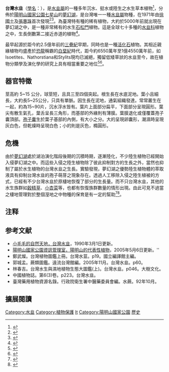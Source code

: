 {{speciesbox
| status = CR
| status_system = iucn3.1
| status_ref = <ref name=IUCN>{{IUCN|version=2004|assessors= China Plant Specialist Group|year= 2004|id=46616|title=Isoetes taiwanensis|downloaded=2018.7.27}}</ref>
| image = 台灣水韭.JPG
| image_caption = 因枯水期露出的台灣水韭和常伴生的[[連萼穀精草|連萼穀精草]](左下)。
| image_width = 250px
| taxon=Isoetes taiwanensis
| authority = De Wol
| synonyms = }}

'''台灣水韭'''（[[學名|學名]]：{{lang|la|''Isoetes taiwanensis''}}），是[[水韭屬|水韭屬]]的一種多年沉水、挺水或陸生之水生草本植物<ref>{{cite book |title=Flora of Taiwan |edition=2nd |volume=1 |chapter=Isoetaceae |last=Devol |first=Charles E. |editor-last=Huang |editor-first=Tseng-chieng |year=1994 |publisher=Editorial Committee of the Flora of Taiwan, Second Edition |location=Taipei, Taiwan |isbn=957-9019-52-5 |page=58-59 |pages= |url=http://tai2.ntu.edu.tw/ebook/ebookcontent.php?book=Fl.%20Taiwan%202nd%20edit.&volume=1 |chapterurl=http://tai2.ntu.edu.tw/ebook/ebookpage.php?book=Fl.%20Taiwan%202nd%20edit.&volume=1&page=58 |accessdate=2013-07-15 |archive-date=2018-07-04 |archive-url=https://web.archive.org/web/20180704152502/http://tai2.ntu.edu.tw/ebook/ebookcontent.php?book=Fl.%20Taiwan%202nd%20edit.&volume=1 |dead-url=no }}</ref>，分佈於[[陽明山國家公園|陽明山國家公園]][[七星山_(臺北市)|七星山]]的[[夢幻湖_(臺北市)|夢幻湖]]，是台灣唯一一種[[水韭屬|水韭屬]]物種，在1971年由[[徐國士|徐國士]]及[[張惠珠|張惠珠]]首次發現<ref>{{cite web |author1=林幸助 |title=夢幻湖的夢幻植物──臺灣水韭 |url=https://www.natgeomedia.com/environment/article/content-6150.html |website=國家地理 |publisher=Boulder Media Inc. |archiveurl=https://web.archive.org/web/20210318080307/https://www.natgeomedia.com/environment/article/content-6150.html |archivedate=2021-03-18 |location=台灣 |language=zh-tw |date=2016-05-09 |access-date=2021-03-18 |dead-url=no }}</ref><ref>{{cite journal |author1=鄭恒隆 |coauthors=台灣綜合研究院 |title=夢幻湖的珍稀寶貝─台灣水韭回來了！ |journal=源雜誌 |date=2007-05-01 |issue=63 |pages=27-35 |url=https://www.tri.org.tw/per/63/P26.pdf |accessdate=2021-03-18 |publisher=台灣電力公司 |language=zh-tw |format=pdf |archive-date=2021-03-18 |archive-url=https://web.archive.org/web/20210318081344/https://www.tri.org.tw/per/63/P26.pdf |dead-url=no }}</ref>。為臺灣特有種的稀有植物，大約於5000年前就出現在夢幻湖之中，是一種非常稀有的水生[[石松門|石松門]]植物。這是全球七十多種的[[水韭科|水韭科]]植物之中，生長倒數第二接近赤道的植物{{NoteTag|最接近赤道的水韭位於[[金門|金門]]|name="not only"}}<ref>{{cite AV media |url=https://www.youtube.com/watch?v=15n52LTxB1Y |title=【台灣誌 #693】魚露古道立秋登高_萬里石門_水梯田繽紛風貌 |time=13分25秒 |date=2015-10-04 |medium= [[Youtube|Youtube]] |language= zh-tw| publisher = MIT台灣誌官方頻道 }}</ref>。

最早起源於距今約2.5億年前的[[三疊紀|三疊紀]]早期，同時也是一種[[活化石|活化石]]植物。其相近親緣植物均盛產於[[恐龍|恐龍]]稱霸的[[白堊紀|白堊紀]]時代，距今約6550萬年至1億4550萬年前，如Isoetites、Nathorstiana和Stylits現均已滅絕，獨留低矮草狀的水韭至今，故在植物分類學及演化學的研究上具有相當重要之地位<ref>{{cite news |author1=黃昭國 |title=夢幻台灣水韭 極度乾燥100天復活 |url=https://news.ltn.com.tw/news/life/breakingnews/2176203 |work=自由時報 |date=2017-08-28 |archiveurl=https://web.archive.org/web/20210318084559/https://news.ltn.com.tw/news/life/breakingnews/2176203 |archivedate=2021-03-18 |language=zh-tw |accessdate=2021-03-18 |dead-url=no }}</ref><ref>{{cite AV media |url=https://www.youtube.com/watch?v=lpavoacPbSQ |title=夢幻台灣水韭 極度乾燥100天復活 |date=2017-08-28 |medium= [[Youtube|Youtube]] |language= zh-tw |publisher= 自由時報電子報 }}</ref>。

== 器官特徵 ==
莖高約 5~15 公分，球莖短，且具三至四個突起。根生長在水底泥地。葉小且細長，大約長5~25公分，只具有單脈。因生長在泥地，通氣組織發達。常常叢生在一起，約為15~90片，沉水浮水皆有。葉片上面部分扁平，下面部分呈現圓形。葉尖有散生氣孔，葉舌呈長三角形，而基部的外緣則有薄膜。葉膜退化或僅覆蓋孢子囊頂部。[[孢子囊|孢子囊]]生於葉子基部的內側，有大小之分。大的呈現卵囊形，潮濕時呈現灰白色，但乾燥時呈現白色；小的則是灰色，橢圓形。

== 危機 ==
由於[[夢幻湖_(臺北市)|夢幻湖]]處於湖泊演化階段後期的沉積時期，逐漸陸化，不少陸生植物已經開始入侵夢幻湖之中。而這些入侵之陸生植物除了彼此抑制對方的生長之外，當然也抑制了屬於水生植物的台灣水韭之生長。實驗發現，夢幻湖之優勢陸生植物體的萃取液具有抑制台灣水韭的孢子萌芽之現象存在。透過人工移除入侵之陸生植被的方式，已經有不少台灣水韭於原棲地恢復了部分的生長量。而不只台灣水韭，其他的水生族群如[[谷精草科|穀精草]]、[[小杏菜|小杏菜]]等，也都有恢復族群數量的情形出現。由此可見不過當之棲地管理對於整個溼地之中物種的保育是有一定的幫助<ref>{{cite book |author1=黃盟元 |author2=楊棋明 |coauthors=張永達 |title=陽明山國家公園夢幻湖陸生植物對台灣水韭生長的影響 |date=2006-12-01 |publisher=內政部營建署陽明山國家公園管理處 |location=臺灣 |url=https://np.cpami.gov.tw/filesys/dl/type1/35/plant005.pdf |archiveurl=https://web.archive.org/web/20210318075509/https://np.cpami.gov.tw/filesys/dl/type1/35/plant005.pdf |archivedate=2021-03-18 |language=zh-tw |format=pdf |access-date=2021-03-18 |dead-url=no }}</ref><ref>{{cite news|url=https://www.merit-times.com/newspage.aspx?unid=23279|title=台灣水韭成功復育萬餘棵|date=2006-08-15|access-date=2021-08-18|publisher=人間福報|archive-date=2021-08-18|archive-url=https://web.archive.org/web/20210818081314/https://www.merit-times.com/NewsPage.aspx?unid=23279|dead-url=no}}</ref>。

== 注释 ==
<references group="註" />

==参考文献==
{{reflist}}
* [https://web.archive.org/web/20060419070712/http://www.cips.tp.edu.tw/small/look/s-p/P5.htm 小毛毛的自然天地，台灣水韭]，1990年3月1日更新。
* [https://web.archive.org/web/20100910085328/http://www.ymsnp.gov.tw/web/webpage.aspx?f=data_file%2Fplant93%2Fplant93_c4-543.htm 陽明山國家公園資訊管理室，陽明山的代表性植物]，2005年5月6日更新。''
* 鄭武燦。台灣植物圖鑑上冊。台灣水韮。p19。國立編譯館主編。 
* 郭城孟。蕨類圖鑑。遠流台灣館編。2005年11月。台灣水韭。p60。 
* 林春吉。台灣水生與濕地植物生態大圖鑑(上)。台灣水韭。p046。大樹文化。 
* 中國植物誌。第6(3)卷。p223。台灣水韭。 
* 臺灣藥用植物資源名錄。行政院衛生署中醫藥委員會編。水蕨。92年10月。

==擴展閱讀==
{{wikispecies-inline|Isoetes taiwanensis|台湾水韭}}
{{commons category|Isoetes taiwanensis}}
{{Taxonbar|from=Q5486273}}

{{DEFAULTSORT:Isoetes taiwanensis}}
[[Category:水韭|Category:水韭]]
[[Category:植物保護|Category:植物保護]]
[[Category:臺灣特有植物|It]]
[[Category:陽明山國家公園|Category:陽明山國家公園]]
[[Category:臺灣珍貴稀有植物|歷史]]